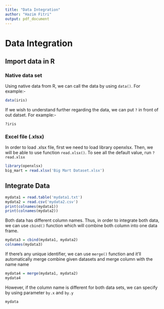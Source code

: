 ```yaml
---
title: "Data Integration"
author: "Hazim Fitri"
output: pdf_document
---
```


# Data Integration

## Import data in R

### Native data set

Using native data from R, we can call the data by using `data()`. For example:-

```r
data(iris)
```

If we wish to understand further regarding the data, we can put `?` in front of out datset. For example:-

```r
?iris
```

### Excel file (.xlsx)

In order to load .xlsx file, first we need to load library openxlsx. Then, we will be able to use function `read.xlsx()`. To see all the default value, run `?read.xlsx`

```r
library(openxlsx)
big_mart = read.xlsx('Big Mart Dataset.xlsx')
```

## Integrate Data

```r
mydata1 = read.table('mydata1.txt')
mydata2 = read.csv('mydata2.csv')
print(colnames(mydata1))
print(colnames(mydata2))
```

Both data has different column names. Thus, in order to integrate both data, we can use `cbind()` function which will combine both column into one data frame.

```r
mydata3 = cbind(mydata1, mydata2)
colnames(mydata3)
```

If there's any unique identifier, we can use `merge()` function and it'll automatically merge combine given datasets and merge column with the name name

```r
mydata4 = merge(mydata1, mydata2)
mydata4
```

However, if the column name is different for both data sets, we can specify by using parameter `by.x` and `by.y`

```r
mydata
```
